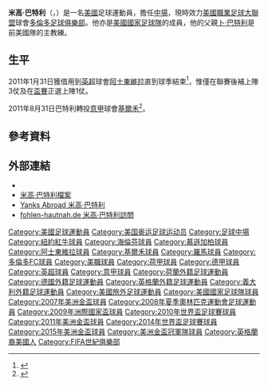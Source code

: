 {{noteta|G1=德甲|G2=EPL|G3=意甲
|T=zh-hans:迈克尔·布拉德利;zh-hk:米高·巴特利;zh-tw:麥可·布萊德利;
|1=zh-hans:布拉德利;zh-hk:巴特利;zh-tw:布萊德利;
|2=zh-hans:迈克尔;zh-hk:米高;zh-tw:麥可;
|3=zh-hans:鲍勃·布拉德利;zh-hk:卜·巴特利;zh-tw:鮑勃·布萊德利;
}}
{{Football player infobox
|          playername = 米高·巴特利<br />''Michael Bradley''
|               image = [[File:Michael_Bradley_at_media_roundtable_during_World_Cup_2010-06-17.JPG|220px]]
|            fullname = Michael Sheehan Bradley
|            nickname = 
|         dateofbirth = {{birth date and age|1987|7|31}} 
|         cityofbirth = [[新澤西|新澤西]][[普林斯顿_(新泽西州)|普林斯頓]]
|      countryofbirth = [[美國|美國]]
|              height = {{height|ft=6|in=1}}
|        currentclub  = [[多倫多足球俱樂部|多倫多足球俱樂部]]
|          clubnumber = 4
|            position = [[中場|中場]]
|          youthyears = 
|          youthclubs = {{tsl|en|Chicago Sockers|芝加哥猛擊者}}
|               years = 2004-2005<br />2005-2008<br />2008-2011<br />2011<br />2011-12<BR>2012-2014<BR>2014-
|               clubs = [[紐約紅牛|都會之星]]<br />[[SC海倫芬|海倫芬]]<br />[[门兴格拉德巴赫足球俱乐部|慕遜加柏]]<br />→ [[阿士東維拉足球會|阿士東維拉]]<br />[[切沃维罗纳足球俱乐部|基爾禾]]<BR>[[羅馬足球俱樂部|羅馬]]<BR>[[多倫多足球俱樂部|多伦多]]
|         caps(goals) = 30 {{0}}(1)<br />63 (16)<br />76 (10)<br />{{0}}3 {{0}}(0)<br />35{{0}}(1)<BR>41{{0}}(2)<BR>38{{0}}(4)
|       nationalyears = 2006-
|        nationalteam = [[美國國家足球隊|美國]]
| nationalcaps(goals) = 105 (15)
|            pcupdate = 2015年7月3日
|            ntupdate = 2015年7月25日
}}
'''米高·巴特利'''（{{lang-en|'''Michael Bradley'''}}，{{bd|1987年|7月31日|catidx=Bradley, Michael}}）是一名[[美國|美國]]足球運動員，擔任[[中場|中場]]，現時效力[[美國職業足球大聯盟|美國職業足球大聯盟]]球會[[多倫多足球俱樂部|多倫多足球俱樂部]]。他亦是[[美國國家足球隊|美國國家足球隊]]的成員，他的父親[[卜·巴特利|卜·巴特利]]是前美國隊的主教練。

==生平==
2011年1月31日獲借用到[[英超|英超]]球會[[阿士東維拉足球會|阿士東維拉]]直到球季結束<ref>{{cite news |language=en |url=http://news.bbc.co.uk/sport2/hi/football/teams/a/aston_villa/9381393.stm |title=Aston Villa sign US midfielder Michael Bradley on loan |publisher=''[[BBC_Sport|BBC Sport]]'' |date=2011-01-31 |accessdate=2011-02-01 |archive-date=2020-11-28 |archive-url=https://web.archive.org/web/20201128032801/http://news.bbc.co.uk/sport2/hi/football/teams/a/aston_villa/9381393.stm |dead-url=no }}</ref>，惟僅在聯賽後補上陣3仗及在[[英格蘭足總盃|盃賽]]正選上陣1仗。

2011年8月31日巴特利轉投[[意甲|意甲]]球會[[切沃维罗纳足球俱乐部|基爾禾]]<ref>{{cite news |language=zh-hans |url=http://www.dfo.cn/dfo/show.asp?id=11642 |title=布拉德利前往意甲 佩卡里克加盟开赛利 |publisher=德国足球在线 |date=2011-08-31 |accessdate=2011-09-06 }}{{dead link|date=2018年4月 |bot=InternetArchiveBot |fix-attempted=yes }}</ref>。

==參考資料==
{{reflist}}

== 外部連結 ==
*{{FIFA player|233531|米高·巴特利}}
*[https://web.archive.org/web/20090217094627/http://web.mlsnet.com/players/bio.jsp?team=met&player=bradley_m&playerId=bra158817&statType=current 米高·巴特利檔案]
*[http://www.yanks-abroad.com/content.php?mode=search&s=Michael%20Bradley Yanks Abroad 米高·巴特利] {{Wayback|url=http://www.yanks-abroad.com/content.php?mode=search&s=Michael%20Bradley |date=20200810183541 }}
*[http://fohlen-hautnah.de/2008/11/13/ich-fuhle-mich-im-zentrum-am-wohlsten-michael-bradley-im-radio-901-interview/#more-1148 fohlen-hautnah.de 米高·巴特利訪問]{{dead link|date=2018年1月 |bot=InternetArchiveBot |fix-attempted=yes }}

{{Navboxes colour 
|title= 美國國家足球隊
|bg= #002868
|fg= white
|bordercolor= 
|list1=
{{2008年奧運會男子足球美國參賽名單}}
{{2009年聯合會盃足球賽美國參賽名單}}
{{2010年世界盃足球賽美國參賽名單}}
{{2014年世界盃足球賽美國參賽名單}}
{{2016年美洲盃足球賽美國參賽名單}}
}}

{{DEFAULTSORT:Bradley, Michael}}
[[Category:美國足球運動員|Category:美國足球運動員]]
[[Category:美国奥运足球运动员|Category:美国奥运足球运动员]]
[[Category:足球中場|Category:足球中場]]
[[Category:紐約紅牛球員|Category:紐約紅牛球員]]
[[Category:海倫芬球員|Category:海倫芬球員]]
[[Category:慕遜加柏球員|Category:慕遜加柏球員]]
[[Category:阿士東維拉球員|Category:阿士東維拉球員]]
[[Category:基爾禾球員|Category:基爾禾球員]]
[[Category:羅馬球員|Category:羅馬球員]]
[[Category:多倫多FC球員|Category:多倫多FC球員]]
[[Category:美職球員|Category:美職球員]]
[[Category:荷甲球員|Category:荷甲球員]]
[[Category:德甲球員|Category:德甲球員]]
[[Category:英超球員|Category:英超球員]]
[[Category:意甲球員|Category:意甲球員]]
[[Category:荷蘭外籍足球運動員|Category:荷蘭外籍足球運動員]]
[[Category:德國外籍足球運動員|Category:德國外籍足球運動員]]
[[Category:英格蘭外籍足球運動員|Category:英格蘭外籍足球運動員]]
[[Category:義大利外籍足球運動員|Category:義大利外籍足球運動員]]
[[Category:美國旅外足球運動員|Category:美國旅外足球運動員]]
[[Category:美國國家足球隊球員|Category:美國國家足球隊球員]]
[[Category:2007年美洲金盃球員|Category:2007年美洲金盃球員]]
[[Category:2008年夏季奧林匹克運動會足球運動員|Category:2008年夏季奧林匹克運動會足球運動員]]
[[Category:2009年洲際國家盃球員|Category:2009年洲際國家盃球員]]
[[Category:2010年世界盃足球賽球員|Category:2010年世界盃足球賽球員]]
[[Category:2011年美洲金盃球員|Category:2011年美洲金盃球員]]
[[Category:2014年世界盃足球賽球員|Category:2014年世界盃足球賽球員]]
[[Category:2015年美洲金盃球員|Category:2015年美洲金盃球員]]
[[Category:美洲金盃冠軍隊球員|Category:美洲金盃冠軍隊球員]]
[[Category:英格蘭裔美國人|Category:英格蘭裔美國人]]
[[Category:FIFA世紀俱樂部|Category:FIFA世紀俱樂部]]
